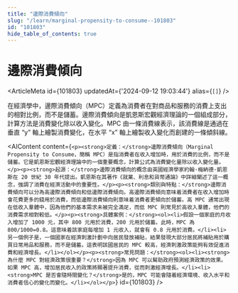 ```yaml
---
title: "邊際消費傾向"
slug: "/learn/marginal-propensity-to-consume--101803"
id: "101803"
hide_table_of_contents: true
---
```



# 邊際消費傾向

<ArticleMeta id={101803} updatedAt={'2024-09-12 19:03:44'} alias={`[]`} />
<div className='border-solid border-b border-t-0 my-4 border-[var(--ifm-color-gray-300)]' />

在經濟學中，邊際消費傾向（MPC）定義為消費者在對商品和服務的消費上支出的相對比例，而不是儲蓄。邊際消費傾向是凱恩斯宏觀經濟理論的一個組成部分，計算方法是消費變化除以收入變化。MPC 由一條消費線表示，該消費線是通過在垂直 “y” 軸上繪製消費變化，在水平 “x” 軸上繪製收入變化而創建的一條傾斜線。

<AIContent content={`<p><strong>定義：</strong>邊際消費傾向（Marginal Propensity to Consume，簡稱 MPC）是指消費者在收入增加時，用於消費的比例，而不是儲蓄。它是凱恩斯宏觀經濟理論中的一個重要概念，計算公式為消費變化量除以收入變化量。</p><p><strong>起源：</strong>邊際消費傾向的概念由英國經濟學家約翰·梅納德·凱恩斯在 20 世紀 30 年代提出。凱恩斯在其著作《就業、利息和貨幣通論》中詳細闡述了這一概念，強調了消費在經濟活動中的重要性。</p><p><strong>類別與特點：</strong>邊際消費傾向可以分為高邊際消費傾向和低邊際消費傾向。高邊際消費傾向意味着消費者在收入增加時會花費更多的錢用於消費，而低邊際消費傾向則意味着消費者更傾向於儲蓄。高 MPC 通常出現在低收入羣體中，因為他們的基本需求未被完全滿足，而低 MPC 則常見於高收入羣體，他們的消費需求相對較低。</p><p><strong>具體案例：</strong><ol><li>假設一個家庭的月收入增加了 1000 元，其中 800 元用於消費，200 元用於儲蓄。此時，MPC 為 800/1000=0.8。這意味着該家庭每增加 1 元收入，就會有 0.8 元用於消費。</li><li>另一個例子是，一個國家在經濟刺激計劃中向居民發放補貼，結果發現大部分居民將補貼用於購買日常用品和服務，而不是儲蓄。這表明該國居民的 MPC 較高，經濟刺激政策能夠有效促進消費和經濟增長。</li></ol></p><p><strong>常見問題：</strong><ol><li><strong>為什麼 MPC 對經濟政策很重要？</strong>因為 MPC 可以幫助政府預測經濟政策的效果。如果 MPC 高，增加居民收入的政策將顯著提升消費，從而刺激經濟增長。</li><li><strong>MPC 是否會隨時間變化？</strong>是的，MPC 可能會隨着經濟環境、收入水平和消費者信心的變化而變化。</li></ol></p>`} id={101803} />
